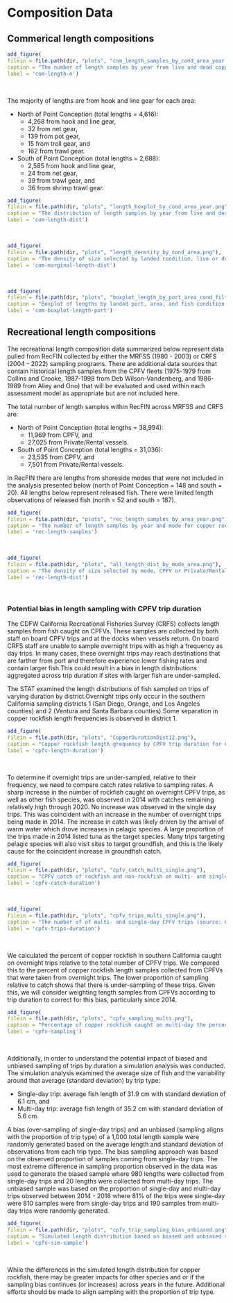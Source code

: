 

# Composition Data

## Commerical length compositions

```r
add_figure(
filein = file.path(dir, "plots", "com_length_samples_by_cond_area_year.png"), 
caption = "The number of length samples by year from live and dead copper rockfish from the area south and north of Point Conception. Since 1981, there are a total of 3,517 dead and 1,099 live length samples north of Point Conception and 553 live and 2,135 dead length samples south of Point Conception (source: PacFIN)",
label = 'com-length-n')

```
\

The majority of lengths are from hook and line gear for each area:

* North of Point Conception (total lengths = 4,616): 
  * 4,268 from hook and line gear,
  * 32 from net gear,
  * 139 from pot gear,
  * 15 from troll gear, and
  * 162 from trawl gear.
* South of Point Conception (total lengths = 2,688): 
  * 2,585 from hook and line gear,
  * 24 from net gear,
  * 39 from trawl gear, and
  * 36 from shrimp trawl gear.


```r
add_figure(
filein = file.path(dir, "plots", "length_boxplot_by_cond_area_year.png"), 
caption = "The distribution of length samples by year from live and dead copper rockfish from the area south and north of Point Conception. The black horizontal line within each box indicates the median length observed that year where the median is defined as an equal number of observations from that year that are greater than and lesser than that value. The lower range of each box indicates the 25th percentile where 25 percent of observations that year are less than that length. The upper range of each box indicates the 75th percentile where 75 percent of observations that year are less than that length (source: PacFIN)",
label = 'com-length-dist')

```
\


```r
add_figure(
filein = file.path(dir, "plots", "length_denstity_by_cond_area.png"), 
caption = "The density of size selected by landed condition, live or dead, for each area across all years (source: PacFIN)",
label = 'com-marginal-length-dist')

```
\
```r
add_figure(
filein = file.path(dir, "plots", "boxplot_length_by_port_area_cond_filtered_by_100n.png"), 
caption = "Boxplot of lengths by landed port, area, and fish condition (live or dead) across all years.  Only ports with greater than 100 length samples (live + dead > 100 samples) across all years are shown. The Ventura (VEN) and Santa Barbara (SB) ports are south of Point Conception. The ports north of Point Conception are Avila (AVL), Morro Bay (MRO), Moss Landing (MOS), Half Moon Bay (PRN), San Francisco (SF), Bodega Bay (BDG), Eureka (ERK), Crescent City (CRS) (source: PacFIN)",
label = 'com-boxplot-length-port')

```

## Recreational length compositions

The recreational length composition data summarized below represent data pulled from RecFIN collected by either the MRFSS (1980 - 2003) or CRFS (2004 - 2022) sampling programs. There are additional data sources that contain historical length samples from the CPFV fleets (1975-1979 from Collins and Crooke, 1987-1998 from Deb Wilson-Vandenberg, and 1986-1989 from Alley and Ono) that will be evaluated and used within each assessment model as appropriate but are not included here.

The total number of length samples within RecFIN across MRFSS and CRFS are:

* North of Point Conception (total lengths = 38,994): 
  * 11,969 from CPFV, and
  * 27,025 from Private/Rental vessels.
* South of Point Conception (total lengths = 31,036): 
  * 23,535 from CPFV, and
  * 7,501 from Private/Rental vessels.

In RecFIN there are lengths from shoreside modes that were not included in the analysis presented below (north of Point Conception = 148 and south = 20). All lengths below represent released fish. There were limited length observations of released fish (north = 52 and south = 187).

```r
add_figure(
filein = file.path(dir, "plots", "rec_length_samples_by_area_year.png"), 
caption = "The number of length samples by year and mode for copper rockfish for areas south and north of Point Conception. Since 1980, there are a total of 11,969 CPFV and 27,025 Private/Rental length samples north of Point Conception and 23,535 CPFV and 7,501 Private/Rental length samples south of Point Conception (source: RecFIN)",
label = 'rec-length-samples')

```
\

```r
add_figure(
filein = file.path(dir, "plots", "all_length_dist_by_mode_area.png"), 
caption = "The density of size selected by mode, CPFV or Private/Rental, for each area across all years (source: RecFIN)",
label = 'rec-length-dist')

```
\

### Potential bias in length sampling with CPFV trip duration

The CDFW California Recreational Fisheries Survey (CRFS) collects length samples from fish caught on CPFVs. These samples are collected by both staff on board CPFV trips and at the docks when vessels return.  On board CRFS staff are unable to sample overnight trips with as high a frequency as day trips.  In many cases, these overnight trips may reach destinations that are farther from port and therefore experience lower fishing rates and contain larger fish.This could result in a bias in length distributions aggregated across trip duration if sites with larger fish are under-sampled.  

The STAT examined the length distributions of fish sampled on trips of varying duration by district.Overnight trips only occur in the southern California sampling districts 1 (San Diego, Orange, and Los Angeles counties) and 2 (Ventura and Santa Barbara counties).Some separation in copper rockfish length frequencies is observed in district 1.  

```r
add_figure(
filein = file.path(dir, "plots", "CopperDurationDist12.png"), 
caption = "Copper rockfish length grequency by CPFV trip duration for CRFS districts 1 & 2 for 1/2 day, 3/4 day, and overnight fishing trips (source: CRFS PC Onboard + Dockside Surveys)",
label = 'cpfv-length-duration')

```
\

To determine if overnight trips are under-sampled, relative to their frequency, we need to compare catch rates relative to sampling rates.  A sharp increase in the number of rockfish caught on overnight CPFV trips, as well as other fish species, was observed in 2014 with catches remaining relatively high through 2020. No increase was observed in the single day trips.  This was coincident with an increase in the number of overnight trips being made in 2014.  The increase in catch was likely driven by the arrival of warm water which drove increases in pelagic species.  A large proportion of the trips made in 2014 listed tuna as the target species.  Many trips targeting pelagic species will also visit sites to target groundfish, and this is the likely cause for the coincident increase in groundfish catch.      

```r
add_figure(
filein = file.path(dir, "plots", "cpfv_catch_multi_single.png"), 
caption = "CPFV catch of rockfish and non-rockfish on multi- and single-day trips (source: CPFV Logbooks)",
label = 'cpfv-catch-duration')

```
\

```r
add_figure(
filein = file.path(dir, "plots", "cpfv_trips_multi_single.png"), 
caption = "The number of of multi- and single-day CPFV trips (source: CPFV Logbooks)",
label = 'cpfv-trips-duration')

```
\

We calculated the percent of copper rockfish in southern California caught on overnight trips relative to the total number of CPFV trips.  We compared this to the percent of copper rockfish length samples collected from CPFVs that were taken from overnight trips.  The lower proportion of sampling relative to catch shows that there is under-sampling of these trips.  Given this, we will consider weighting length samples from CPFVs according to trip duration to correct for this bias, particularly since 2014.    

```r
add_figure(
filein = file.path(dir, "plots", "cpfv_sampling_multi.png"), 
caption = "Percentage of copper rockfish caught on multi-day the percentage of legth samples from mult-day trips (source: CPFV Logbooks and CRFS PC Onboard and Dockside Surveys)",
label = 'cpfv-sampling')

```
\

Additionally, in order to understand the potential impact of biased and unbiased sampling of trips by duration a simulation analysis was conducted. The simulation analysis examined the average size of fish and the variability around that average (standard deviation) by trip type:

* Single-day trip: average fish length of 31.9 cm with standard deviation of 6.1 cm, and
* Multi-day trip: average fish length of 35.2 cm with standard deviation of 5.6 cm.

A bias (over-sampling of single-day trips) and an unbiased (sampling aligns with the proportion of trip type) of a 1,000 total length sample were randomly generated based on the average length and standard deviation of observations from each trip type. The bias sampling approach was based on the observed proportion of samples coming from single-day trips. The most extreme difference in sampling proportion observed in the data was used to generate the biased sample where 980 lengths were collected from single-day trips and 20 lengths were collected from multi-day trips. The unbiased sample was based on the proportion of single-day and multi-day trips observed between 2014 - 2018 where 81% of the trips were single-day were 810 samples were from single-day trips and 190 samples from multi-day trips were randomly generated. 

```r
add_figure(
filein = file.path(dir, "plots", "cpfv_trip_sampling_bias_unbiased.png"), 
caption = "Simulated length distribution based on biased and unbiased sampling of trip by duration (single-day or multi-day). The 10%, 50%, and 90% quartile from each sample type is show by the dashed verticle lines. The median length (50% quartile) of the unbiased sample was approximately 0.5 cm greater than the median length from the biased sample. While there are small differences in the length distribution between the biased and unbiased samples, the difference is not great enough to have a measurable impact the length composition data when binned using 2 cm bins for use in an assessment model (source: simulated samples based on CPFV Logbooks and CRFS PC Onboard and Dockside Surveys)",
label = 'cpfv-sim-sample')

```
\

While the differences in the simulated length distribution for copper rockfish, there may be greater impacts for other species and or if the sampling bias continues (or increases) across years in the future. Additional efforts should be made to align sampling with the proportion of trip type. 